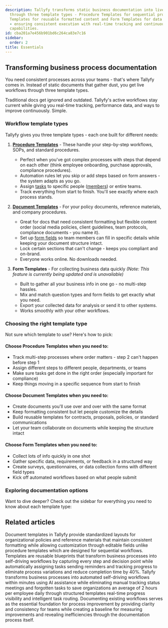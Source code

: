 ```yaml
---
description: Tallyfy transforms static business documentation into live workflows
  through three template types - Procedure Templates for sequential processes Document
  Templates for reusable formatted content and Form Templates for data collection
  - ensuring consistent execution with real-time tracking and continuous improvement
  capabilities.
id: cba201a7e456b901bd6c264ca83e7c16
sidebar:
  order: 2
title: Essentials
---
```


## Transforming business process documentation

You need consistent processes across your teams - that's where Tallyfy comes in. Instead of static documents that gather dust, you get live workflows through three template types.

Traditional docs get ignored and outdated. Tallyfy's active workflows stay current while giving you real-time tracking, performance data, and ways to improve continuously. Simple.

### Workflow template types

Tallyfy gives you three template types - each one built for different needs:

1. **[Procedure Templates](/products/pro/documenting/templates/)** - These handle your step-by-step workflows, SOPs, and standard procedures.
   - Perfect when you've got complex processes with steps that depend on each other (think employee onboarding, purchase approvals, compliance procedures).
   - Automation rules let you skip or add steps based on form answers - the system adapts as you go.
   - Assign [tasks](/products/pro/tracking-and-tasks/tasks/) to specific people ([members](/products/pro/documenting/members/)) or entire teams.
   - Track everything from start to finish. You'll see exactly where each process stands.

2. **[Document Templates](/products/pro/documenting/documents/)** - For your policy documents, reference materials, and company procedures.
   - Great for docs that need consistent formatting but flexible content order (social media policies, client guidelines, team protocols, compliance documents - you name it).
   - Set up [form fields](/products/pro/tracking-and-tasks/tasks/what-are-form-fields-in-tallyfy/) so team members can fill in specific details while keeping your document structure intact.
   - Lock certain sections that can't change - keeps you compliant and on-brand.
   - Everyone works online. No downloads needed.

3. **Form Templates** - For collecting business data quickly *(Note: This feature is currently being updated and is unavailable)*
   - Built to gather all your business info in one go - no multi-step hassles.
   - Mix and match question types and form fields to get exactly what you need.
   - Export your collected data for analysis or send it to other systems.
   - Works smoothly with your other workflows.

### Choosing the right template type

Not sure which template to use? Here's how to pick:

#### Choose Procedure Templates when you need to:
  - Track multi-step processes where order matters - step 2 can't happen before step 1
  - Assign different steps to different people, departments, or teams
  - Make sure tasks get done in the right order (especially important for compliance)
  - Keep things moving in a specific sequence from start to finish

#### Choose Document Templates when you need to:
  - Create documents you'll use over and over with the same format
  - Keep formatting consistent but let people customize the details
  - Build reusable templates for contracts, proposals, policies, or standard communications
  - Let your team collaborate on documents while keeping the structure intact

#### Choose Form Templates when you need to:
  - Collect lots of info quickly in one shot
  - Gather specific data, requirements, or feedback in a structured way
  - Create surveys, questionnaires, or data collection forms with different field types
  - Kick off automated workflows based on what people submit

### Exploring documentation options

Want to dive deeper? Check out the sidebar for everything you need to know about each template type:


<PageTree />


## Related articles
<CardGrid>
<LinkTitleCard header="<b>Documenting > Documents</b>" href="/products/pro/documenting/documents/" > Document templates in Tallyfy provide standardized layouts for organizational policies and reference materials that maintain consistent formatting while allowing customization through editable fields unlike procedure templates which are designed for sequential workflows. </LinkTitleCard>
<LinkTitleCard header="<b>Documenting > Templates</b>" href="/products/pro/documenting/templates/" > Templates are reusable blueprints that transform business processes into self-driving workflows by capturing every step and decision point while automatically assigning tasks sending reminders and tracking progress to eliminate process variations and reduce completion time by 40%. </LinkTitleCard>
<LinkTitleCard header="<b>Introduction</b>" href="/products/pro/" > Tallyfy transforms business processes into automated self-driving workflows within minutes using AI assistance while eliminating manual tracking status meetings and forgotten tasks to save organizations an average of 2 hours per employee daily through structured templates real-time progress visibility and intelligent task routing. </LinkTitleCard>
<LinkTitleCard header="<b>Process Improvement > Understand your current processes with Tallyfy</b>" href="/products/pro/tutorials/how-to/process-improvement/understanding-your-current-processes-with-tallyfy/" > Documenting existing workflows serves as the essential foundation for process improvement by providing clarity and consistency for teams while creating a baseline for measuring improvements and revealing inefficiencies through the documentation process itself. </LinkTitleCard>
</CardGrid>
